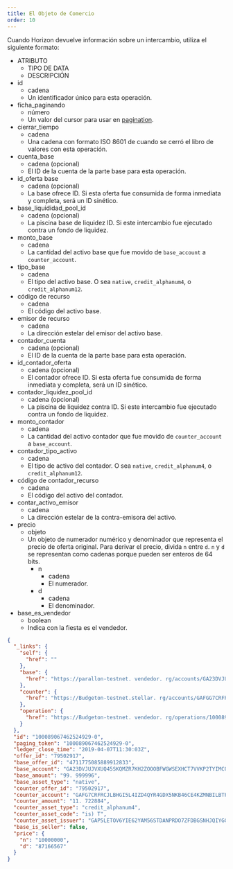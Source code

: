 ```yaml
---
title: El Objeto de Comercio
order: 10
---
```



Cuando Horizon devuelve información sobre un intercambio, utiliza el siguiente formato:

<AttributeTable>

- ATRIBUTO
  - TIPO DE DATA
  - DESCRIPCIÓN
- id
  - cadena
  - Un identificador único para esta operación.
- ficha_paginando
  - número
  - Un valor del cursor para usar en [pagination](../../structure/pagination/README.mdx).
- cierrar_tiempo
  - cadena
  - Una cadena con formato ISO 8601 de cuando se cerró el libro de valores con esta operación.
- cuenta_base
  - cadena (opcional)
  - El ID de la cuenta de la parte base para esta operación.
- id_oferta base
  - cadena (opcional)
  - La base ofrece ID. Si esta oferta fue consumida de forma inmediata y completa, será un ID sinético.
- base_liquididad_pool_id
  - cadena (opcional)
  - La piscina base de liquidez ID. Si este intercambio fue ejecutado contra un fondo de liquidez.
- monto_base
  - cadena
  - La cantidad del activo base que fue movido de `base_account` a `counter_account`.
- tipo_base
  - cadena
  - El tipo del activo base. O sea `native`, `credit_alphanum4`, o `credit_alphanum12`.
- código de recurso
  - cadena
  - El código del activo base.
- emisor de recurso
  - cadena
  - La dirección estelar del emisor del activo base.
- contador_cuenta
  - cadena (opcional)
  - El ID de la cuenta de la parte base para esta operación.
- id_contador_oferta
  - cadena (opcional)
  - El contador ofrece ID. Si esta oferta fue consumida de forma inmediata y completa, será un ID sinético.
- contador_liquidez_pool_id
  - cadena (opcional)
  - La piscina de liquidez contra ID. Si este intercambio fue ejecutado contra un fondo de liquidez.
- monto_contador
  - cadena
  - La cantidad del activo contador que fue movido de `counter_account` a `base_account`.
- contador_tipo_activo
  - cadena
  - El tipo de activo del contador. O sea `native`, `credit_alphanum4`, o `credit_alphanum12`.
- código de contador_recurso
  - cadena
  - El código del activo del contador.
- contar_activo_emisor
  - cadena
  - La dirección estelar de la contra-emisora del activo.
- precio
  - objeto
  - Un objeto de numerador numérico y denominador que representa el precio de oferta original. Para derivar el precio, divida `n` entre `d`. `n` y `d` se representan como cadenas porque pueden ser enteros de 64 bits.
    - n
      - cadena
      - El numerador.
    - d
      - cadena
      - El denominador.
- base_es_vendedor
  - boolean
  - Indica con la fiesta es el vendedor.

</AttributeTable>

<ExampleResponse>

```json
{
  "_links": {
    "self": {
      "href": ""
    },
    "base": {
      "href": "https://parallon-testnet. vendedor. rg/accounts/GA23DVJUJVXUQ45SKQMZR7KH2ZOOBFWGWSEXHCT7VKP2TYIMCQTQGNQ"
    },
    "counter": {
      "href": "https://Budgeton-testnet.stellar. rg/accounts/GAFGG7CRFRCJLBHGI5L4IZD4QYR4GDX5NKB46CE4KZMNBILBTP3L4M75"
    },
    "operation": {
      "href": "https://Budgeton-testnet. vendedor. rg/operations/100089067462524929"
    }
  },
  "id": "100089067462524929-0",
  "paging_token": "100089067462524929-0",
  "ledger_close_time": "2019-04-07T11:30:03Z",
  "offer_id": "79502917",
  "base_offer_id": "4711775085889912833",
  "base_account": "GA23DVJUJVXUQ45SKQMZR7KH2ZOOOBFWGWSEXHCT7VVKP2TYIMCQTQGNQ",
  "base_amount": "99. 999996",
  "base_asset_type": "native",
  "counter_offer_id": "79502917",
  "counter_account": "GAFG7CRFRCJLBHGI5L4IZD4QYR4GDX5NKB46CE4KZMNBILBTP3L4M75",
  "counter_amount": "11. 722884",
  "counter_asset_type": "credit_alphanum4",
  "counter_asset_code": "is) T",
  "counter_asset_issuer": "GAP5LETOV6YIE62YAM56STDANPRDO7ZFDBGSNHJQIYGGKSMOZAHOOS2S",
  "base_is_seller": false,
  "price": {
    "n": "10000000",
    "d": "87166567"
  }
}
```

</ExampleResponse>

